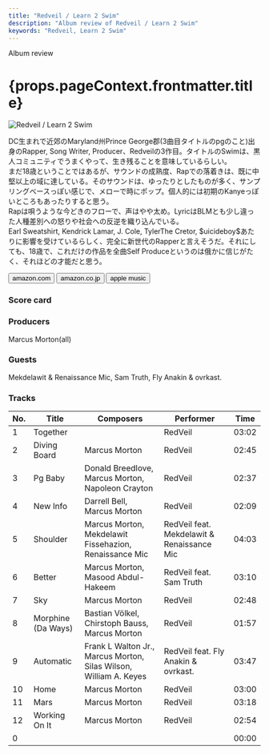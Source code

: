 ```yaml
---
title: "Redveil / Learn 2 Swim"
description: "Album review of Redveil / Learn 2 Swim"
keywords: "Redveil, Learn 2 Swim"
---
```





<p className="largeP">Album review</p>
<h1 className="h1--no--margin">{props.pageContext.frontmatter.title}</h1>

<Row  className="image-card-group">
	<Column colMd={"3"} colLg={"4"} noGutterMdLeft="">
       <ImageCard>

![Redveil / Learn 2 Swim](../../images/cd/redveil1L.jpg)

</ImageCard>
	</Column>
	<Column colMd={"4"} colLg={"8"} noGutterMdLeft="">
		<p>
			DC生まれで近郊のMaryland州Prince George郡(3曲目タイトルのpgのこと)出身のRapper, Song Writer, Producer、Redveilの3作目。タイトルのSwimは、黒人コミュニティでうまくやって、生き残ることを意味しているらしい。
			<br/>まだ18歳ということではあるが、サウンドの成熟度、Rapでの落着きは、既に中堅以上の域に達している。そのサウンドは、ゆったりとしたものが多く、サンプリングベースっぽい感じで、メローで時にポップ。個人的には初期のKanyeっぽいところもあったりすると思う。
			<br/>Rapは唄うような今どきのフローで、声はやや太め。LyricはBLMとも少し違った人種差別への怒りや社会への反逆を織り込んでいる。
			<br/>Earl Sweatshirt, Kendrick Lamar, J. Cole, TylerThe Cretor, $uicideboy$あたりに影響を受けているらしく、完全に新世代のRapperと言えそうだ。それにしても、18歳で、これだけの作品を全曲Self Produceというのは俄かに信じがたく、それほどの才能だと思う。
		</p>
		<div>
		  <Button className="button-right-mergin"  href="https://amzn.to/3RGxSB7" kind="primary" size="small" renderIcon={ArrowUpRight24}>
  	    amazon.com
  	  </Button>
  	  <Button className="button-right-mergin"  href="https://amzn.to/3RGxSB7" kind="secondary" size="small" renderIcon={ArrowUpRight24}>
  	    amazon.co.jp
  	  </Button>
			<Button className="button-right-mergin"  href="https://apple.co/3obqCQk" kind="tertiary" size="small" renderIcon={ArrowUpRight24}>
  	   	apple music
  	  </Button>
			<AdvJS2/>
		</div>
	</Column>
</Row>
<Row >
	<Column colMd={"4"} colLg={"4"} noGutterMdLeft="">
		<div>
		  <h3>Score card</h3>
			<SliderJS1 value="4" />
		  <SliderJS2 value="2" />
			<SliderJS3 value="1" />
		  <SliderJS4 value="9" />
		</div>
	</Column>
	<Column colMd={"8"} colLg={"8"} noGutterMdLeft="">
		<div>
			<h3>Producers</h3>
			<p>
				Marcus Morton(all)
			</p>
			<h3>Guests</h3>
			<p>
				Mekdelawit & Renaissance Mic, Sam Truth, Fly Anakin & ovrkast.
			</p>
		</div>
	</Column>
</Row>

<h3>Tracks</h3>

| No. | Title              | Composers                                                         | Performer                                  | Time  |
| --- | ------------------ | ----------------------------------------------------------------- | ------------------------------------------ | ----- |
| 1   | Together           |                                                                   | RedVeil                                    | 03:02 |
| 2   | Diving Board       | Marcus Morton                                                     | RedVeil                                    | 02:45 |
| 3   | Pg Baby            | Donald Breedlove, Marcus Morton, Napoleon Crayton                 | RedVeil                                    | 02:37 |
| 4   | New Info           | Darrell Bell, Marcus Morton                                       | RedVeil                                    | 02:09 |
| 5   | Shoulder           | Marcus Morton, Mekdelawit Fissehazion, Renaissance Mic            | RedVeil feat. Mekdelawit & Renaissance Mic | 04:03 |
| 6   | Better             | Marcus Morton, Masood Abdul-Hakeem                                | RedVeil feat. Sam Truth                    | 03:10 |
| 7   | Sky                | Marcus Morton                                                     | RedVeil                                    | 02:48 |
| 8   | Morphine (Da Ways) | Bastian Völkel, Chirstoph Bauss, Marcus Morton                    | RedVeil                                    | 01:57 |
| 9   | Automatic          | Frank L Walton Jr., Marcus Morton, Silas Wilson, William A. Keyes | RedVeil feat. Fly Anakin & ovrkast.        | 03:47 |
| 10  | Home               | Marcus Morton                                                     | RedVeil                                    | 03:00 |
| 11  | Mars               | Marcus Morton                                                     | RedVeil                                    | 03:18 |
| 12  | Working On It      | Marcus Morton                                                     | RedVeil                                    | 02:54 |
| 0   |                    |                                                                   |                                            | 00:00 |

<AdvJS3/>